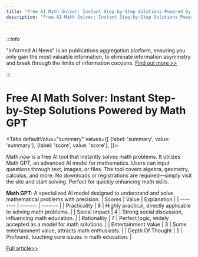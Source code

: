 ```yaml
---
title: "Free AI Math Solver: Instant Step-by-Step Solutions Powered by Math GPT"
description: "Free AI Math Solver: Instant Step-by-Step Solutions Powered by Math GPT"

---
```



:::info

"Informed AI News" is an publications aggregation platform, ensuring you only gain the most valuable information, to eliminate information asymmetry and break through the limits of information cocoons.  [Find out more >>](/)

:::

# Free AI Math Solver: Instant Step-by-Step Solutions Powered by Math GPT


<Tabs
	defaultValue="summary"
	values={[
	{label: 'summary', value: 'summary'},
	{label: 'score', value: 'score'},
]}>
<TabItem value="summary">


Math.now is a free AI tool that instantly solves math problems. It utilizes Math GPT, an advanced AI model for mathematics. Users can input questions through text, images, or files. The tool covers algebra, geometry, calculus, and more. No downloads or registrations are required—simply visit the site and start solving. Perfect for quickly enhancing math skills.

**Math GPT**: A specialized AI model designed to understand and solve mathematical problems with precision.
</TabItem>
<TabItem value="score">
	| Scores     | Value   | Explanation |
	| -------- | ------- | ------- |
	| Practicality  | 8    | Highly practical, directly applicable to solving math problems.    |
	| Social Impact | 4     | Strong social discussion, influencing math education.    |
	| Rationality    | 7    | Perfect logic, widely accepted as a model for math solutions.    |
	| Entertainment Value    | 3    | Some entertainment value, attracts math enthusiasts.    |
	| Depth Of Thought    | 5    | Profound, touching core issues in math education.    |
</TabItem>
</Tabs>

[Full article>>](https://github.com/ruanyf/weekly/issues/5300)
